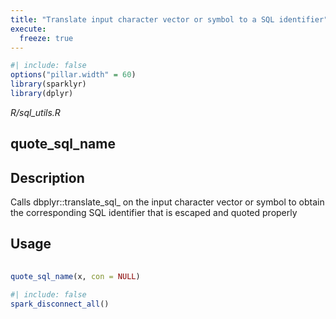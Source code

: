 ```yaml
---
title: "Translate input character vector or symbol to a SQL identifier"
execute:
  freeze: true
---
```


```r
#| include: false
options("pillar.width" = 60)
library(sparklyr) 
library(dplyr)
```

*R/sql_utils.R*

## quote_sql_name

## Description
 Calls dbplyr::translate_sql_ on the input character vector or symbol to obtain the corresponding SQL identifier that is escaped and quoted properly 


## Usage
```r
 
quote_sql_name(x, con = NULL) 
```









```r
#| include: false
spark_disconnect_all()
```
